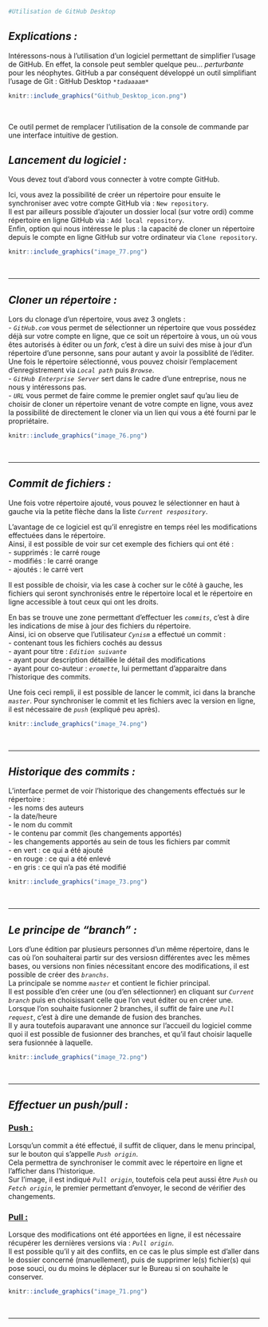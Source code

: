 ```r
#Utilisation de GitHub Desktop
```

## *Explications :*

Intéressons-nous à l'utilisation d'un logiciel permettant de simplifier l'usage de GitHub.
En effet, la console peut sembler quelque peu... *perturbante* pour les néophytes.
GitHub a par conséquent développé un outil simplifiant l'usage de Git : GitHub Desktop *`*tadaaaam*`*

```r
knitr::include_graphics("Github_Desktop_icon.png")
```
&nbsp;

Ce outil permet de remplacer l'utilisation de la console de commande par une interface intuitive de gestion.

## *Lancement du logiciel :*
Vous devez tout d'abord vous connecter à votre compte GitHub.  

Ici, vous avez la possibilité de créer un répertoire pour ensuite le synchroniser avec votre compte GitHub via : `New repository`.  
Il est par ailleurs possible d'ajouter un dossier local (sur votre ordi) comme répertoire en ligne GitHub via : `Add local repository`.  
Enfin, option qui nous intéresse le plus : la capacité de cloner un répertoire depuis le compte en ligne GitHub sur votre ordinateur via `Clone repository`.  

```r
knitr::include_graphics("image_77.png")
```
&nbsp;

*****************************************************************

## *Cloner un répertoire :*

Lors du clonage d'un répertoire, vous avez 3 onglets :  
- *`GitHub.com`* vous permet de sélectionner un répertoire que vous possédez déjà sur votre compte en ligne, que ce soit un répertoire à vous, un où vous êtes autorisés à éditer ou un *fork*, c'est à dire un suivi des mise à jour d'un répertoire d'une personne, sans pour autant y avoir la possiblité de l'éditer.  
Une fois le répertoire sélectionné, vous pouvez choisir l'emplacement d'enregistrement via *`Local path`* puis *`Browse`*.  
- *`GitHub Enterprise Server`* sert dans le cadre d'une entreprise, nous ne nous y intéressons pas.  
- *`URL`* vous permet de faire comme le premier onglet sauf qu'au lieu de choisir de cloner un répertoire venant de votre compte en ligne, vous avez la possibilité de directement le cloner via un lien qui vous a été fourni par le propriétaire.

```r
knitr::include_graphics("image_76.png")
```
&nbsp;

*****************************************************************

## *Commit de fichiers :*

Une fois votre répertoire ajouté, vous pouvez le sélectionner en haut à gauche via la petite flèche dans la liste *`Current respository`*.  

L'avantage de ce logiciel est qu'il enregistre en temps réel les modifications effectuées dans le répertoire.  
Ainsi, il est possible de voir sur cet exemple des fichiers qui ont été :  
- supprimés : le carré rouge  
- modifiés : le carré orange  
- ajoutés : le carré vert    

Il est possible de choisir, via les case à cocher sur le côté à gauche, les fichiers qui seront synchronisés entre le répertoire local et le répertoire en ligne accessible à tout ceux qui ont les droits.  

En bas se trouve une zone permettant d'effectuer les *`commits`*, c'est à dire les indications de mise à jour des fichiers du répertoire.  
Ainsi, ici on observe que l'utilisateur *`Cynism`* a effectué un commit :  
- contenant tous les fichiers cochés au dessus    
- ayant pour titre : *`Edition suivante`*  
- ayant pour description détaillée le détail des modifications  
- ayant pour co-auteur : *`eromette`*, lui permettant d'apparaitre dans l'historique des commits.    

Une fois ceci rempli, il est possible de lancer le commit, ici dans la branche *`master`*.
Pour synchroniser le commit et les fichiers avec la version en ligne, il est nécessaire de *`push`* (expliqué peu après).


```r
knitr::include_graphics("image_74.png")
```
&nbsp;

*****************************************************************

## *Historique des commits :*

L'interface permet de voir l'historique des changements effectués sur le répertoire :    
- les noms des auteurs  
- la date/heure  
- le nom du commit  
  - le contenu par commit (les changements apportés)  
    - les changements apportés au sein de tous les fichiers par commit  
      - en vert : ce qui a été ajouté  
      - en rouge : ce qui a été enlevé  
      - en gris : ce qui n'a pas été modifié  

```r
knitr::include_graphics("image_73.png")
```
&nbsp;

*****************************************************************

## *Le principe de "branch" :*
Lors d'une édition par plusieurs personnes d'un même répertoire, dans le cas où l'on souhaiterai partir sur des versiosn différentes avec les mêmes bases, ou versions non finies nécessitant encore des modifications, il est possible de créer des *`branchs`*.  
La principale se nomme *`master`* et contient le fichier principal.  
Il est possible d'en créer une (ou d'en sélectionner) en cliquant sur *`Current branch`* puis en choisissant celle que l'on veut éditer ou en créer une.  
Lorsque l'on souhaite fusionner 2 branches, il suffit de faire une *`Pull request`*, c'est à dire une demande de fusion des branches.  
Il y aura toutefois auparavant une annonce sur l'accueil du logiciel comme quoi il est possible de fusionner des branches, et qu'il faut choisir laquelle sera fusionnée à laquelle.

```r
knitr::include_graphics("image_72.png")
```
&nbsp;

*****************************************************************

## *Effectuer un push/pull :*

### <ins> Push <ins> :  

Lorsqu'un commit a été effectué, il suffit de cliquer, dans le menu principal, sur le bouton qui s'appelle *`Push origin`*.  
Cela permettra de synchroniser le commit avec le répertoire en ligne et l'afficher dans l'historique.  
Sur l'image, il est indiqué *`Pull origin`*, toutefois cela peut aussi être *`Push`* ou *`Fetch origin`*, le premier permettant d'envoyer, le second de vérifier des changements.  


### <ins> Pull <ins> : 

Lorsque des modifications ont été apportées en ligne, il est nécessaire récupérer les dernières versions via : *`Pull origin`*.  
Il est possible qu'il y ait des conflits, en ce cas le plus simple est d'aller dans le dossier concerné (manuellement), puis de supprimer le(s) fichier(s) qui pose souci, ou du moins le déplacer sur le Bureau si on souhaite le conserver.

```r
knitr::include_graphics("image_71.png")
```
&nbsp;

*****************************************************************
